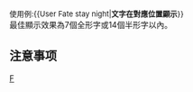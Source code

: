 {{userbox
| border-c = black
| id       = [[File:Fate_staynight_logo.svg|43px]]
| id-fc    = white
| id-c     = white
| id-s     = 13
| info     = <div class="center">這個用戶召喚'''{{{1}}}'''參加[[Fate/stay_night#故事大纲|<span style="color:white;">圣杯战争</span>]]。</div>
| info-fc  = white
| info-c   = black
| info-s   = 9
| usercategory = 喜歡Fate系列的維基人
}}<noinclude>{{clear2}}
<span style="font-size:small;">使用例:<nowiki>{{User Fate stay night|</nowiki>'''文字在{{{1}}}對應位置顯示'''}}</span>
<br />最佳顯示效果為7個全形字或14個半形字以內。
==注意事项==
{{自动分类|喜歡Fate系列的維基人}}
[[Category:美少女游戏用户框|F]]
</noinclude>
